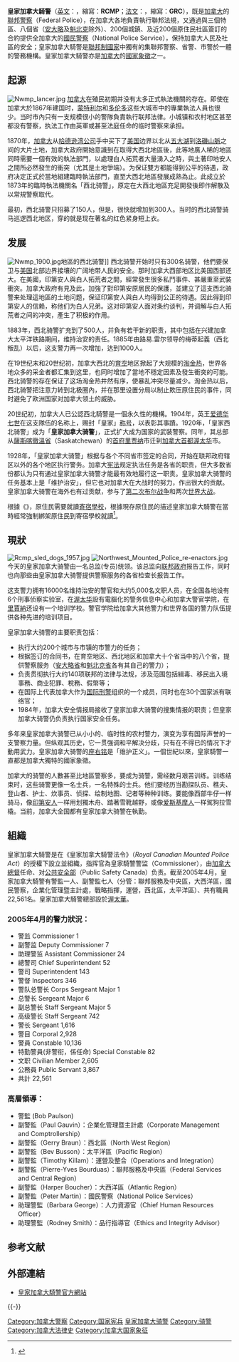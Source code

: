 {{noteTA
|G1=PP
|G2=PoliticansUK
|G3=TO
|1=zh-hans:公共安全;zh-hk:公眾安全;zh-mo:公共安全;zh-tw:公共安全;
|2=zh-hans:女王;zh-hk:女皇;zh-tw:女王;
}}
{{Infobox law enforcement agency
|agencyname = 皇家加拿大骑警
|nativename =
|commonname = Royal Canadian Mounted Police<br />''Gendarmerie royale du Canada''（[[加拿大法语|法语]]）
|abbreviation = RCMP/''GRC''
<!-- 注释出：|logo = Coat of arms of Canada.svg -->
|logocaption = 加拿大皇家纹章
|flag = Flag of the Royal Canadian Mounted Police.svg
|flagcaption =
|motto = ''Maintiens le droit''
|mottotranslated = “维护法律” 
|mission =
|formed = 1920年12月1日<ref>{{cite web|url=http://www.rcmp-grc.gc.ca/hist/hh-ps/date-eng.htm|title=皇家加拿大骑警可以追溯到的历史|accessdate=2015-05-04|archive-date=2014-06-14|archive-url=https://web.archive.org/web/20140614042010/http://www.rcmp-grc.gc.ca/hist/hh-ps/date-eng.htm|dead-url=no}}</ref>
|preceding1 = 西北皇家骑警（RNWMP）（1904年）
|preceding2 = [[西北骑警|西北骑警]]（NWMP）（1873年5月23日）
|preceding3 = [[自治领警察|自治领警察]]（1868年）
|employees =28,640人（2013年）
|volunteers =大约2400个辅助警员<ref>{{cite web|url=http://www.rcmp-grc.gc.ca/ccaps-spcca/auxil-eng.htm|title=辅助警员方案|accessdate=2012-09-05|publisher=皇家加拿大骑警|deadurl=yes|archiveurl=https://web.archive.org/web/20160508061111/http://www.rcmp-grc.gc.ca/ccaps-spcca/auxil-eng.htm|archivedate=2016年5月8日|df=}}</ref>
|country = 加拿大
|federal = footnote
|map =
|mapcaption =
|sizearea =
|sizepopulation =
|legaljuris =
|governingbody =
|governingbodyscnd =
|constitution1 = [https://web.archive.org/web/20070220210447/http://laws.justice.gc.ca/en/R-10/index.html 皇家加拿大骑警法令]
|constitution2 = 地方警察法令
|police = Yes
|gendarmerie = Yes
|local = footnote
|sworn = {{Collapsible list|title=19,281人<ref name="皇家加拿大骑警组织"/>（2011年9月） |
* 警长 1人|
* 副警长 6人|
* 助理警长 27人|
* 总警司 58人|
* 警司 170人|
* 巡长 380人|
* 部队准尉副官 1人|
* 准尉副官 3人|
* 陆军上士长 15人|
* 陆军上士 862人|
* 中士 2,015人|
* 下士 3,586人|
* 警员 11,566人|
* 特别警员 68人}}
|unsworn = {{Collapsible list|title=9,954<ref name="皇家加拿大骑警组织" />（2010年9月）|
* 文职人员 3,760人|
* 公务员 6,194人}}
|electeetype =
|minister1name = [[史蒂夫·拉尼|史蒂夫·拉尼]]阁下
|minister1pfo = [[公共安全部长（加拿大）|公共安全部长]]
|chief1name = [[伊丽莎白二世|伊丽莎白二世]]女皇
|chief1position = 首席长官
|chief2name = [[威尔斯亲王查尔斯|威尔斯亲王查尔斯]]
|chief2position = 荣誉长官
|chief3name = [[鲍伯·保尔森|鲍伯·保尔森]]
|chief3position = [[皇家加拿大骑警警长的列表|警长]]
|parentagency =[[加拿大公共安全部|加拿大公共安全部]]
|child1agency =
|unittype =
|unitname =
|officetype = 部门
|officename = {{Collapsible list |title=15 |国家部门：遍及全国的|B部门：纽芬兰和拉布拉多|C部门：魁北克|D部门：蒙大拿|E部门：不列颠哥伦比亚|F部门：萨斯喀彻温|G部门：西北地区|H部门：新斯科舍|J部门：新不伦瑞克|K部门：艾伯塔|L部门：爱德华王子岛 |M部门：育空|O部门：安大略|T部门：补给站|V部门：努纳武特}}
|stationtype = 支队
|stations = 680队
|lockuptype =
|lockups =
|vehicle1type = 车辆
|vehicles1 = {{Collapsible list |title=8,677辆 |轿车：5,600辆 |货车：2,350辆 |摩托车：34辆 |机动雪车：481辆 |全地形车：181辆}}
|boat1type = 巡逻船
|boats1 = 5艘
|aircraft1type = 固定翼
|aircraft1 = 32架
|aircraft2type = 直升机
|aircraft2 = 10架
|animal1type =
|animals1 =
|person1name =
|person1reason =
|person1type =
|programme1 =
|activity1name = [[耶索普惨剧|耶索普惨剧]]
|activity2name = [[斯皮里特伍德冲突|斯皮里特伍德冲突]]
|activitytype = 冲突
|anniversary1 =
|award1 = [[皇家加拿大騎警#荣誉|战斗荣誉]]
|award2 = [[加拿大年度新闻人物|加拿大年度新闻人物]]（2007年）
|website = [http://www.rcmp-grc.gc.ca/ www.rcmp-grc.ca]
|footnotes =作为联邦机构，皇家加拿大骑警也直接向附属领土提供治安。
}}
'''皇家加拿大騎警'''（[[英文|英文]]：'''{{lang|en|Royal Canadian Mounted Police}}'''，縮寫：'''RCMP'''；[[法文|法文]]：'''{{lang|fr|Gendarmerie royale du Canada}}'''，縮寫：'''GRC'''），既是[[加拿大|加拿大]]的[[聯邦警察|聯邦警察]]（Federal Police），在加拿大各地負責執行聯邦法規，又通過與三個特區、八個省（[[安大略|安大略]]及[[魁北克|魁北克]]除外）、200個城鎮、及近200個原住民社區簽訂的合約提供全加拿大的[[國民警察|國民警察]]（National Police Service），保持加拿大人民及社區的安全；皇家加拿大騎警是[[聯邦制|聯邦制]][[國家|國家]]中獨有的集聯邦警察、省警、市警於一體的警務機構。皇家加拿大騎警亦是[[加拿大|加拿大]]的[[國家象徵|國家象徵]]之一。

==起源==
[[File:Nwmp_lancer.jpg|thumb]]
[[加拿大|加拿大]]在殖民初期并没有太多正式執法機關的存在。即使在加拿大於1867年建国时，[[蒙特利尔|蒙特利尔]]和[[多伦多|多伦多]]这些大城市中的專業執法人員也很少。当时市內只有一支规模很小的警隊負責執行联邦法律。小城镇和农村地区甚至都没有警察，执法工作由英軍或甚至法庭任命的临时警察来承担。

1870年，[[加拿大|加拿大]]从[[哈德逊湾公司|哈德逊湾公司]]手中买下了[[美国|美国]]边界以北从[[五大湖|五大湖]]到[[洛磯山脈|洛磯山脈]]之间的大片土地，加拿大政府開始意識到在取得大西北地區後，此等地廣人稀的地區同時需要一個有效的執法部門，以處理白人拓荒者大量湧入之時，與土著印地安人之間所必然發生的衝突（尤其是土地爭端）。为保证雙方都能得到公平的待遇，政府决定正式於當地組建臨時執法部門，直至大西北地區發展成熟為止。此成立於1873年的臨時執法機關名「西北骑警」，原定在大西北地區充足開發後即作解散及以常規警察取代。

最初，西北骑警只招募了150人，但是，很快就增加到300人。当时的西北骑警骑马巡逻西北地区，穿的就是现在著名的红色紧身短上衣。

==发展==
[[File:Nwmp_1900.jpg|thumb]]地區的西北骑警]]
西北骑警开始时只有300名骑警，他們要保卫与[[美国|美国]]北部边界接壤的广阔地带人民的安全。那时加拿大西部地区比美国西部还大。在美國，印第安人與白人拓荒者之間，經常發生很多私鬥事件、甚嚴重至武裝衝突。加拿大政府有見及此，加強了對印第安原居民的保護，並建立了這支西北骑警来处理這地區的土地问题，保证印第安人與白人均得到公正的待遇。因此得到印第安人的信赖，称他们为白人兄弟。这对印第安人面对条约谈判，并调解与白人拓荒者之间的冲突，產生了积极的作用。

1883年，西北骑警扩充到了500人，并負有若干新的职责，其中包括在兴建加拿大太平洋铁路期间，维持治安的责任。1885年由路易.雷尔领导的梅蒂起義（西北叛乱）以后，这支警力再一次增加，达到1000人。

在19世纪末和20世纪初，加拿大西北的[[育空|育空]]地区掀起了大规模的[[淘金热|淘金热]]，世界各地众多的采金者都汇集到这里，也同时增加了當地不穩定因素及發生衝突的可能。西北骑警的存在保证了这场淘金热井然有序，使暴乱冲突尽量减少。淘金热以后，西北骑警把注意力转到北极圈內，并在那里设置分局以制止欺压原住民的事件，同时避免了欧洲国家对加拿大领土的威胁。

20世纪初，加拿大人已公認西北騎警是一個永久性的機構。1904年，英王[[爱德华七世|爱德华七世]]在这支隊伍的名称上，赐封「皇家」[[称号|称号]]，以表彰其事蹟。1920年，「皇家西北骑警」成为「'''皇家加拿大骑警'''」，正式扩大成为国家的武裝警察。同年，其总部从[[薩斯喀徹溫省|薩斯喀徹溫省]]（Saskatchewan）的[[首府|首府]][[里贾纳|里贾纳]]市迁到[[加拿大|加拿大]][[首都|首都]][[渥太华|渥太华]]市。

1928年，「皇家加拿大骑警」根据与各个不同省市签定的合同，开始在联邦政府辖区以外的各个地区执行警务。加拿大[[宪法|宪法]]规定执法任务是各省的职责，但大多数省份都认为只有通过皇家加拿大骑警才能最有效地履行这一职责。皇家加拿大骑警的任务基本上是「维护治安」，但它也对加拿大在大战时的努力，作出很大的贡献。皇家加拿大骑警在海外也有过贡献，参与了[[第二次布尔战争|第二次布尔战争]]和两次[[世界大战|世界大战]]。

根據《{{link-en|印第安法令|Indian Act}}》，原住民需要就讀[[加拿大原住民寄宿學校|寄宿學校]]，根據現存原住民的描述皇家加拿大騎警在當時經常強制綁架原住民到寄宿學校就讀<ref>{{cite news |author1=Brooklyn Neustaeter |title=Sask. First Nation finds hundreds of burial sites near former residential school |url=https://www.ctvnews.ca/canada/sask-first-nation-finds-hundreds-of-burial-sites-near-former-residential-school-1.5483060 |accessdate=2021-07-07 |work=CTVNews |date=2021-06-23 |language=en |archive-date=2021-07-12 |archive-url=https://web.archive.org/web/20210712101615/https://www.ctvnews.ca/canada/sask-first-nation-finds-hundreds-of-burial-sites-near-former-residential-school-1.5483060 |dead-url=no }}</ref>。

==現狀==
[[File:Rcmp_sled_dogs_1957.jpg|thumb]]
[[File:Northwest_Mounted_Police_re-enactors.jpg|thumb]]
今天的皇家加拿大骑警由一名总监(专员)统领。该总监向[[加拿大政府|联邦政府]]报告工作，同时也向那些由皇家加拿大骑警提供警察服务的各省检查长报告工作。

这支警力拥有16000名维持治安的警官和大约5,000名文职人员，在全国各地设有6个刑事侦察实验室，在[[渥太华|渥太华]]設有電腦化的警务信息中心和加拿大警官学院，在[[里賈納|里賈納]]还设有一个培训学校。警官学院给加拿大其他警力和世界各国的警力队伍提供各种先进的培训项目。

皇家加拿大骑警的主要职责包括：
* 执行大约200个城市与市镇的市警力的任务；
* 根据签订的合同书，在育空地区、西北地区和加拿大十个省当中的八个省，提供警察服务（[[安大略省|安大略省]]和[[魁北克省|魁北克省]]各有其自己的警力）；
* 负责贯彻执行大约140项联邦的法律与法规，涉及范围包括緝毒、移民出入境事務、商业犯罪、稅務、假幣等；
* 在国际上代表加拿大作为[[国际刑警|国际刑警]]组织的一个成员，同时也在30个国家派有联络官；
* 1984年，加拿大安全情报局接收了皇家加拿大骑警的搜集情报的职责；但皇家加拿大骑警仍负责执行国家安全任务。

多年来皇家加拿大骑警已从小小的、临时性的农村警力，演变为享有国际声誉的一支警察力量。但纵观其历史，它一贯强调和平解决分歧，只有在不得已的情况下才動用武力。皇家加拿大骑警的[[座右铭|座右铭]]是「维护正义」。一個世紀以來，皇家騎警一直都是加拿大獨特的國家象徵。

加拿大的骑警的人數甚至比地區警察多，要成为骑警，需经数月艰苦训练。训练结束时，这些骑警更像一名士兵，一名特殊的士兵。他们要经历当勘探队员、樵夫、登山者、护士、炊事员、侦探、绘制地图、记者等种种训练。要能像西部牛仔一样骑马，像[[印第安人|印第安人]]一样用划獨木舟、踏著雪靴越野，或像[[爱斯基摩人|爱斯基摩人]]一样駕狗拉雪橇。当前，加拿大全国都有皇家加拿大骑警在執勤。

== 組織 ==
皇家加拿大騎警是在《皇家加拿大騎警法令》（''Royal Canadian Mounted Police Act''）的授權下設立並組織，指挥官為皇家騎警警监（Commissioner），由[[加拿大總督|加拿大總督]]任命、对[[加拿大公共安全部|公共安全部]]（Public Safety Canada）负责。截至2005年4月，皇家加拿大騎警有警監一人、副警監七人（分管：聯邦服務及中央區，大西洋區，國民警察，企業化管理暨主計處，戰略指揮，運營，西北區，太平洋區）、共有職員22,561名。皇家加拿大騎警總部設於[[渥太華|渥太華]]。

=== 2005年4月的警力狀況： ===

* 警监 Commissioner 1
* 副警监 Deputy Commissioner 7
* 助理警监 Assistant Commissioner 24
* 總警司 Chief Superintendent 52
* 警司 Superintendent 143
* 警督 Inspectors 346
* 警队总警长 Corps Sergeant Major 1
* 总警长 Sergeant Major 6
* 副总警长 Staff Sergeant Major 5
* 高级警长 Staff Sergeant 742
* 警长 Sergeant 1,616
* 警目 Corporal 2,928
* 警員 Constable 10,136
* 特勤警員(非警衔，係任命) Special Constable 82
* 文职 Civilian Member 2,605
* 公務員 Public Servant 3,867
* 共計 22,561

=== 高層領導： ===
* 警監 (Bob Paulson)
* 副警監（Paul Gauvin）：企業化管理暨主計處（Corporate Management and Comptrollership）
* 副警監（Gerry Braun）：西北區（North West Region）
* 副警監（Bev Busson）：太平洋區（Pacific Region）
* 副警監（Timothy Killam）：運營及整合（Operations and Integration）
* 副警監（Pierre-Yves Bourduas）：聯邦服務及中央區（Federal Services and Central Region）
* 副警監（Harper Boucher）：大西洋區（Atlantic Region）
* 副警監（Peter Martin）：國民警察（National Police Services）
* 助理警監（Barbara George）：人力資源官（Chief Human Resources Officer）
* 助理警監（Rodney Smith）：品行指導官（Ethics and Integrity Advisor）

==参考文献==
{{Reflist}}

== 外部連結 ==
* [http://www.rcmp-grc.gc.ca/ 皇家加拿大騎警官方網站] {{Wayback|url=http://www.rcmp-grc.gc.ca/ |date=20061207204355 }}

{{-}}
{{Gendamerie}}
{{Government Departments of Canada}}

[[Category:加拿大警察|Category:加拿大警察]]
[[Category:国家宪兵|Category:国家宪兵]]
[[Category:皇家加拿大骑警|]]
[[Category:骑警|Category:骑警]]
[[Category:加拿大法律史|Category:加拿大法律史]]
[[Category:加拿大国家象征|Category:加拿大国家象征]]